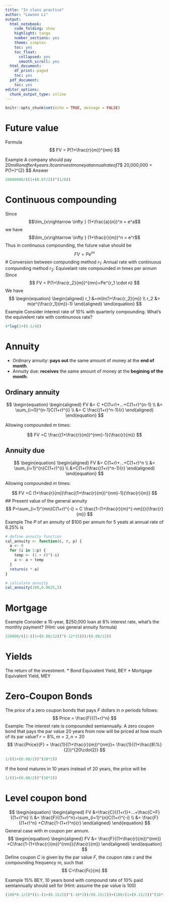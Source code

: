 ```yaml
---
title: "In class practice"
author: "Lowson Li"
output:
  html_notebook:
    code_folding: show
    highlight: tango
    number_sections: yes
    theme: simplex
    toc: yes
    toc_float:
      collapsed: yes
      smooth_scroll: yes
  html_document:
    df_print: paged
    toc: yes
  pdf_document:
    toc: yes
editor_options:
  chunk_output_type: inline
---
```


```r
knitr::opts_chunk$set(echo = TRUE, message = FALSE)
```
# Future value 
Formula
$$
FV = P(1+\frac{r}{m})^{nm}
$$

Example
A company should pay $20 million after 4 years. It can invest money at annual rate of 7% semiannually. How much shoud the company invest today?
$$
20,000,000 = P(1+\frac{7\%}{2})^{2\cdot4}
$$
Answer 
```r
20000000/((1+(0.07/2))^(1/8))
```

# Continuous compounding
Since $$\lim_{x\rightarrow \infty } (1+\frac{a}{n})^n = e^a$$
we have $$\lim_{x\rightarrow \infty } (1+\frac{r}{m})^n = e^r$$
Thus in continuous compounding, the future value should be 
$$ FV = Pe^{rn}$$
# Conversion between compunding method 
$r_1$: Annual rate with continuous compunding method
$r_2$: Equivelant rate compounded $m$ times per annum
Since 
$$
FV = P(1+\frac{r_2}{m})^{mn}=Pe^{r_1 \cdot n}
$$
We have 
$$
\begin{equation}
\begin{aligned}
r_1 &=m\ln(1+\frac{r_2}{m}) \\
r_2 &= m(e^{\frac{r_1}{m}}-1)
\end{aligned}
\end{equation}
$$
Example 
Consider interest rate of 10% with quarterly compounding. What's the equivelent rate with continunous rate?
```r
4*log(1+(0.1/4))
```
# Annuity 
* Ordinary annuity: **pays out** the same amount of money at the **end of month**.
* Annuity due: **receives** the same amount of money at the **begining of the month**.

## Ordinary annuity 
$$
\begin{equation}
\begin{aligned}
FV &= C +C(1+r)+...+C(1+r)^{n-1} \\
&= \sum_{i=0}^{n-1}C(1+r)^{i} \\
&= C \frac{(1+r)^n-1}{r}
\end{aligned}
\end{equation}
$$


Allowing compounded $m$ times:

$$
FV =C \frac{(1+\frac{r}{m})^{nm}-1}{\frac{r}{m}}
$$


## Annuity due 
$$
\begin{equation}
\begin{aligned}
FV &= C(1+r)+...+C(1+r)^n \\
&= \sum_{i=1}^{n}C(1+r)^{i} \\
&=C(1+r)\frac{(1+r)^n-1}{r}
\end{aligned}
\end{equation}
$$

Allowing compounded $m$ times:

$$
FV =C (1+\frac{r}{m})\frac{(1+\frac{r}{m})^{nm}-1}{\frac{r}{m}}
$$
## Present value of the general annuity
$$
P=\sum_{i=1}^{mn}C(1+r)^{-i}  = C \frac{1-(1+\frac{r}{m}^{-nm})}{\frac{r}{m}}
$$
Example
The $P$ of an annuity of $100 per annum for 5 yeats at annual rate of 6.25% is 

```r
# define annuity function
cal_annuity <- function(c, r, p) {
  a <- 0
  for (i in 1:p) {
    temp <- (1 + r)^(-i)
    a <- a + temp
  }
  return(c * a)
}
```
```r
# calculate annuity
cal_annuity(100,0.0625,5)
```
# Mortgage
Example 
Consider a 15-year, $250,000 loan at 8% interest rate, what's the monthly payment?
(Hint: use general annuity formula)
```r
250000/((1-((1+(0.08/12))^(-12*15)))/(0.08/12))
```

# Yields
The return of the investment.
* Bond Equivalent Yield, BEY
* Mortgage Equivalent Yield, MEY

# Zero-Coupon Bonds 
The $price$ of a zero coupon bonds that pays $F$ dollars in $n$ periods follows:
$$
Price = \frac{F}{(1+r)^n}
$$
Example: 
The interest rate is compounded semiannually. A zero coupon bond that pays the par value 20 years from now will be priced at how much of its par value?
$r=8\%,m=2,n=20$ 
$$
\frac{Price}{F} = \frac{1}{(1+\frac{r}{m})^{nm}}= \frac{1}{(1+\frac{8\%}{2})^{20\cdot2}}
$$
```r
1/((1+(0.08/2))^(20*2))
```
If the bond matures in 10 years instead of 20 years, the price will be 
```r
1/((1+(0.08/2))^(10*2))
```
# Level coupon bond
$$
\begin{equation}
\begin{aligned}
FV &=\frac{C}{(1+r)}+...+\frac{C+F}{(1+r)^n} \\
&= \frac{F}{(1+r)^n}+\sum_{i=1}^{n}C(1+r)^{-i} \\
&= \frac{F}{(1+r)^n} +C\frac{1-(1+r)^n}{r}
\end{aligned}
\end{equation}
$$
General case with $m$ coupon per annum. 
$$
\begin{equation}
\begin{aligned}
FV &= \frac{F}{(1+\frac{r}{m})^{nm}} +C\frac{1-(1+\frac{r}{m})^{nm}}{\frac{r}{m}} 
\end{aligned}
\end{equation}
$$
Define coupon $C$  is given by the par value $F$, the coupon rate $c$ and the compounding frequency $m$, such that 
$$
C=\frac{Fc}{m}
$$

Example 
15% BEY, 10 years bond with compound rate of 10% paid semiannually should sell for 
(Hint: assume the par value is 100)
```r
(100*0.1/2)*((1-(1+(0.15/2))^(-10*2))/(0.15/2))+(100/(1+(0.15/2))^(10*2))
```

